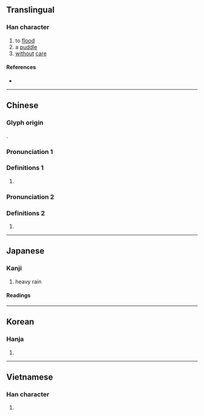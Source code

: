 {{character info/new}}
==Translingual==

===Han character===
{{Han char|rn=85|rad=水|as=12|sn=15|four=34196|canj=EKCF|ids=⿰氵尞}}

# to [[flood]]
# a [[puddle]]
# [[without]] [[care]]

====References====
* {{Han ref|kx=0650.010|dkj=18259|dj=1060.070|hdz=31738.110|uh=6F66|ud=28518|bh=BCE3|bd=48355}}

----

==Chinese==

===Glyph origin===
{{Han etym}}
{{Han compound|水|尞|c1=s|c2=p|t1=water|ls=psc}}.

===Pronunciation 1===
{{zh-forms|alt=了-second round simplified}}
{{zh-pron
|m=liáo
|c=lou5,liu2,liu4
|mn=tw:ló/qz,xm,zz:láu/ml:liáu/xm:liâu
|mn_note=láu - vernacular; liáu/liâu - literary
|mc=y
|oc=y
|ma=
|cat=v,n,adv
}}

===Definitions 1===
{{zh-hanzi}}

# {{rfdef|lang=zh}}

===Pronunciation 2===
{{zh-forms|alt=涝-second round simplified}}
{{zh-pron
|m=lǎo
|cat=
}}

===Definitions 2===
{{zh-hanzi}}

# {{rfdef|lang=zh}}

----

==Japanese==

===Kanji===
{{ja-kanji|grade=|rs=水12}}

# heavy rain

====Readings====
{{ja-readings
|goon=ろう<らう
|kanon=ろう<らう
|kun=にわたずみ<にはたづみ}}

----

==Korean==

===Hanja===
{{ko-hanja|hangeul=[[료]]>[[요]]|eumhun=|rv=ryo>yo|mr=ryo>yo|y=lyo>yo}}

# {{defn|lang=ko|sort=水12}}

----

==Vietnamese==

===Han character===
{{vi-readings|rs=水12| hanviet = lẻo}}

# {{defn|lang=vi|sort=水12}}
